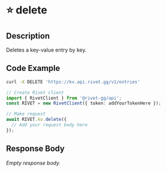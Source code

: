 

# ⭐️ delete

## Description

Deletes a key-value entry by key.


## Code Example

<CodeGroup title='Request' tag='DELETE' label='https://kv.api.rivet.gg/v1/entries'>

```bash {{ title: 'cURL' }}
curl -X DELETE 'https://kv.api.rivet.gg/v1/entries'
```

```ts
// Create Rivet client
import { RivetClient } from '@rivet-gg/api';
const RIVET = new RivetClient({ token: addYourTokenHere });

// Make request
await RIVET.kv.delete({
  // Add your request body here
});
```

</CodeGroup>


## Response Body

_Empty response body._
